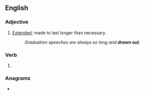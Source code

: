 {{also|drawn-out}}
==English==

===Adjective===
{{en-adj}}

# [[extended|Extended]]; made to last longer than necessary.
#: ''Graduation speeches are always so long and '''drawn out'''.''
#: {{syn|en|prolonged|protracted}}

===Verb===
{{head|en|verb form}}

# {{past participle of|draw out|lang=en|nocat=1}}

===Anagrams===
* {{anagrams|en|a=adnortuw|outdrawn|untoward}}